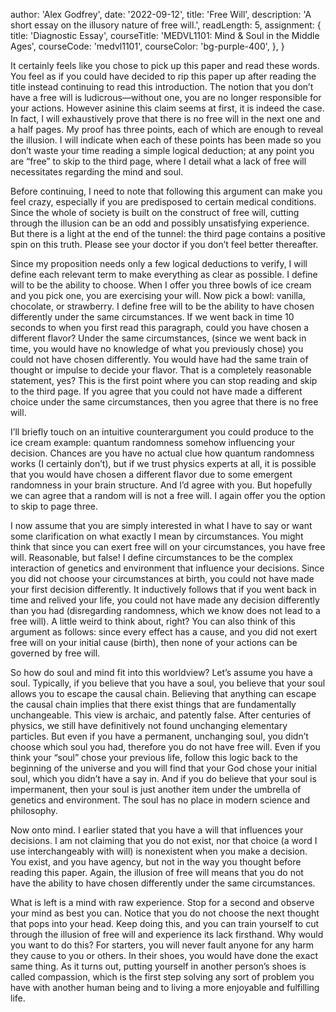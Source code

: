
  author: 'Alex Godfrey',
  date: '2022-09-12',
  title: 'Free Will',
  description: 'A short essay on the illusory nature of free will.',
  readLength: 5,
  assignment: {
    title: 'Diagnostic Essay',
    courseTitle: 'MEDVL1101: Mind & Soul in the Middle Ages',
    courseCode: 'medvl1101',
    courseColor: 'bg-purple-400',
  },
}


It certainly feels like you chose to pick up this paper and read these words. You feel as if you could have decided to rip this paper up after reading the title instead continuing to read this introduction. The notion that you don’t have a free will is ludicrous—without one, you are no longer responsible for your actions. However asinine this claim seems at first, it is indeed the case. In fact, I will exhaustively prove that there is no free will in the next one and a half pages. My proof has three points, each of which are enough to reveal the illusion. I will indicate when each of these points has been made so you don’t waste your time reading a simple logical deduction; at any point you are “free” to skip to the third page, where I detail what a lack of free will necessitates regarding the mind and soul.

Before continuing, I need to note that following this argument can make you feel crazy, especially if you are predisposed to certain medical conditions. Since the whole of society is built on the construct of free will, cutting through the illusion can be an odd and possibly unsatisfying experience. But there is a light at the end of the tunnel: the third page contains a positive spin on this truth. Please see your doctor if you don’t feel better thereafter.

Since my proposition needs only a few logical deductions to verify, I will define each relevant term to make everything as clear as possible. I define will to be the ability to choose. When I offer you three bowls of ice cream and you pick one, you are exercising your will. Now pick a bowl: vanilla, chocolate, or strawberry. I define free will to be the ability to have chosen differently under the same circumstances. If we went back in time 10 seconds to when you first read this paragraph, could you have chosen a different flavor? Under the same circumstances, (since we went back in time, you would have no knowledge of what you previously chose) you could not have chosen differently. You would have had the same train of thought or impulse to decide your flavor. That is a completely reasonable statement, yes? This is the first point where you can stop reading and skip to the third page. If you agree that you could not have made a different choice under the same circumstances, then you agree that there is no free will.

I’ll briefly touch on an intuitive counterargument you could produce to the ice cream example: quantum randomness somehow influencing your decision. Chances are you have no actual clue how quantum randomness works (I certainly don’t), but if we trust physics experts at all, it is possible that you would have chosen a different flavor due to some emergent randomness in your brain structure. And I’d agree with you. But hopefully we can agree that a random will is not a free will. I again offer you the option to skip to page three.

I now assume that you are simply interested in what I have to say or want some clarification on what exactly I mean by circumstances. You might think that since you can exert free will on your circumstances, you have free will. Reasonable, but false! I define circumstances to be the complex interaction of genetics and environment that influence your decisions. Since you did not choose your circumstances at birth, you could not have made your first decision differently. It inductively follows that if you went back in time and relived your life, you could not have made any decision differently than you had (disregarding randomness, which we know does not lead to a free will). A little weird to think about, right? You can also think of this argument as follows: since every effect has a cause, and you did not exert free will on your initial cause (birth), then none of your actions can be governed by free will.

So how do soul and mind fit into this worldview? Let’s assume you have a soul. Typically, if you believe that you have a soul, you believe that your soul allows you to escape the causal chain. Believing that anything can escape the causal chain implies that there exist things that are fundamentally unchangeable. This view is archaic, and patently false. After centuries of physics, we still have definitively not found unchanging elementary particles. But even if you have a permanent, unchanging soul, you didn’t choose which soul you had, therefore you do not have free will. Even if you think your “soul” chose your previous life, follow this logic back to the beginning of the universe and you will find that your God chose your initial soul, which you didn’t have a say in. And if you do believe that your soul is impermanent, then your soul is just another item under the umbrella of genetics and environment. The soul has no place in modern science and philosophy.

Now onto mind. I earlier stated that you have a will that influences your decisions. I am not claiming that you do not exist, nor that choice (a word I use interchangeably with will) is nonexistent when you make a decision. You exist, and you have agency, but not in the way you thought before reading this paper. Again, the illusion of free will means that you do not have the ability to have chosen differently under the same circumstances.

What is left is a mind with raw experience. Stop for a second and observe your mind as best you can. Notice that you do not choose the next thought that pops into your head. Keep doing this, and you can train yourself to cut through the illusion of free will and experience its lack firsthand. Why would you want to do this? For starters, you will never fault anyone for any harm they cause to you or others. In their shoes, you would have done the exact same thing. As it turns out, putting yourself in another person’s shoes is called compassion, which is the first step solving any sort of problem you have with another human being and to living a more enjoyable and fulfilling life.
